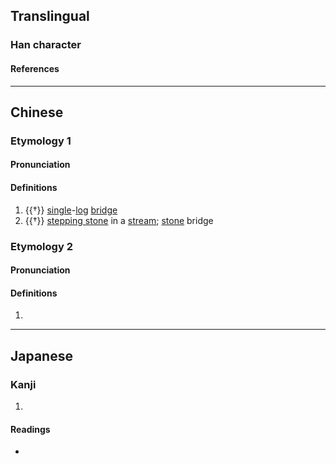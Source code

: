 {{character info/new}}
==Translingual==

===Han character===
{{Han char|rn=60|rad=彳|as=03|sn=6|four=27220|canj=HOPI|ids=⿰彳勺}}

====References====
{{Han ref|kx=0365.060|dkj=10043|dj=0684.270|hdz=20814.040|uh=5F74}}

----

==Chinese==
{{zh-forms}}

===Etymology 1===

====Pronunciation====
{{zh-pron
|m=zhuó
|c=zoek3
|mc=y
|oc=y
|cat=n
}}

====Definitions====
{{zh-hanzi}}

# {{†}} [[single]]-[[log]] [[bridge]]
# {{†}} [[stepping stone]] in a [[stream]]; [[stone]] bridge

===Etymology 2===

====Pronunciation====
{{zh-pron
|m=bó
|cat=
}}

====Definitions====
{{zh-hanzi}}

# {{zh-only|彴約}}

----

==Japanese==

===Kanji===
{{ja-kanji|grade=|rs=彳03}}

# {{defn|lang=ja|sort=彳03}}

====Readings====
* {{ja-readings|on=[[しゃく]] (shaku), [[てき]] (teki), [[ちゃく]] (chaku), [[はく]] (haku), [[ばく]] (baku)|kun=[[まるきばし]] (marukibashi)}}